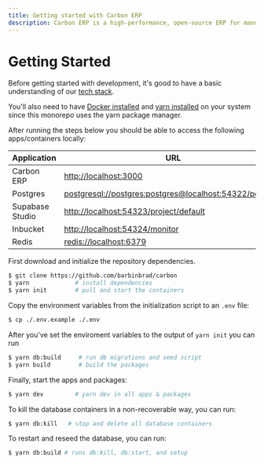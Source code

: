 ```yaml
---
title: Getting started with Carbon ERP
description: Carbon ERP is a high-performance, open-source ERP for manufacturing.
---
```


# Getting Started

Before getting started with development, it's good to have a basic understanding of our [tech stack](/stack).

You'll also need to have [Docker installed](https://docs.docker.com/desktop/install/mac-install/) and [yarn installed](https://yarnpkg.com/lang/en/docs/install/#debian-stable)
on your system since this monorepo uses the yarn package manager.

After running the steps below you should be able to access the following apps/containers locally:

| Application     | URL                                                                                                                |
| --------------- | ------------------------------------------------------------------------------------------------------------------ |
| Carbon ERP      | [http://localhost:3000](http://localhost:3000)                                                                     |
| Postgres        | [postgresql://postgres:postgres@localhost:54322/postgres](postgresql://postgres:postgres@localhost:54322/postgres) |
| Supabase Studio | [http://localhost:54323/project/default](http://localhost:54323/project/default)                                   |
| Inbucket        | [http://localhost:54324/monitor](http://localhost:54324/monitor)                                                   |
| Redis           | [redis://localhost:6379](redis://localhost:6379)                                                                   |

First download and initialize the repository dependencies.

```bash
$ git clone https://github.com/barbinbrad/carbon
$ yarn             # install dependencies
$ yarn init        # pull and start the containers
```

Copy the environment variables from the initialization script to an `.env` file:

```bash
$ cp ./.env.example ./.env
```

After you've set the enviroment variables to the output of `yarn init` you can run

```bash
$ yarn db:build     # run db migrations and seed script
$ yarn build        # build the packages
```

Finally, start the apps and packages:

```bash
$ yarn dev         # yarn dev in all apps & packages
```

To kill the database containers in a non-recoverable way, you can run:

```bash
$ yarn db:kill   # stop and delete all database containers
```

To restart and reseed the database, you can run:

```bash
$ yarn db:build # runs db:kill, db:start, and setup
```
